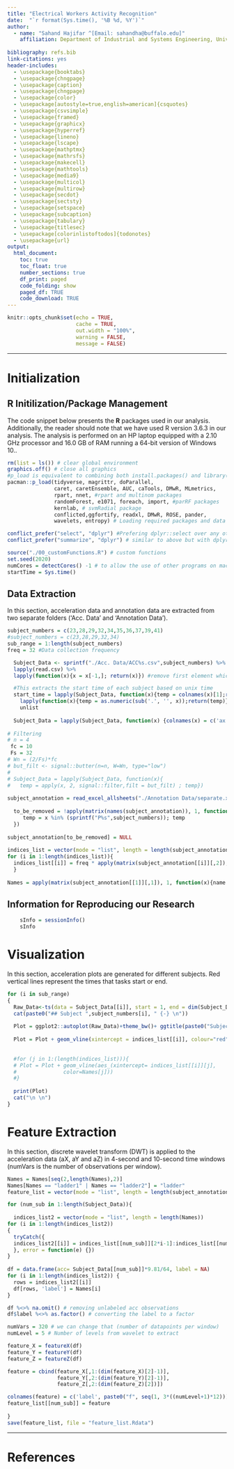 ```yaml
---
title: "Electrical Workers Activity Recognition"
date:  "`r format(Sys.time(), '%B %d, %Y')`"
author:
  - name: "Sahand Hajifar ^[Email: sahandha@buffalo.edu]"
    affiliation: Department of Industrial and Systems Engineering, University at Buffalo
    
bibliography: refs.bib
link-citations: yes
header-includes:
  - \usepackage{booktabs}
  - \usepackage{chngpage}
  - \usepackage{caption}
  - \usepackage{chngpage}
  - \usepackage{color}
  - \usepackage[autostyle=true,english=american]{csquotes}
  - \usepackage{csvsimple}
  - \usepackage{framed}
  - \usepackage{graphicx}
  - \usepackage{hyperref}
  - \usepackage{lineno}
  - \usepackage{lscape}
  - \usepackage{mathptmx}
  - \usepackage{mathrsfs}
  - \usepackage{makecell}
  - \usepackage{mathtools}
  - \usepackage{media9}
  - \usepackage{multicol}
  - \usepackage{multirow}
  - \usepackage{secdot}
  - \usepackage{sectsty}
  - \usepackage{setspace}
  - \usepackage{subcaption}
  - \usepackage{tabulary}
  - \usepackage{titlesec}
  - \usepackage[colorinlistoftodos]{todonotes}
  - \usepackage{url}
output: 
  html_document:
    toc: true
    toc_float: true
    number_sections: true
    df_print: paged
    code_folding: show
    paged_df: TRUE
    code_download: TRUE
---
```



```r
knitr::opts_chunk$set(echo = TRUE,
                      cache = TRUE,
                      out.width = "100%",
                      warning = FALSE,
                      message = FALSE) 
```

---

\newpage 
# Initialization

## R Initilization/Package Management 
The code snippet below presents the **R** packages used in our analysis. Additionally, the reader should note that we have used R version 3.6.3 in our analysis. The analysis is performed on an HP laptop equipped with a 2.10 GHz processor and 16.0 GB of RAM running a 64-bit version of Windows 10..
```r
rm(list = ls()) # clear global environment
graphics.off() # close all graphics
#p_load is equivalent to combining both install.packages() and library()
pacman::p_load(tidyverse, magrittr, doParallel,
               caret, caretEnsemble, AUC, caTools, DMwR, MLmetrics,
               rpart, nnet, #rpart and multinom packages
               randomForest, e1071, foreach, import, #parRF packages
               kernlab, # svmRadial package
               conflicted,ggfortify, readxl, DMwR, ROSE, pander,
               wavelets, entropy) # Loading required packages and data

conflict_prefer("select", "dplyr") #Prefering dplyr::select over any other package
conflict_prefer("summarize", "dplyr") # similar to above but with dplyr::summarize

source("./00_customFunctions.R") # custom functions
set.seed(2020)
numCores = detectCores() -1 # to allow the use of other programs on machine
startTime = Sys.time()
```

## Data Extraction
In this section, acceleration data and annotation data are extracted from two separate folders ('Acc. Data' and 'Annotation Data').  

```r
subject_numbers = c(23,28,29,32,34,35,36,37,39,41)
#subject_numbers = c(23,28,29,32,34)
sub_range = 1:length(subject_numbers)
freq = 32 #Data collection frequency
```

```r
  Subject_Data <- sprintf("./Acc. Data/ACC%s.csv",subject_numbers) %>%
  lapply(read.csv) %>%
  lapply(function(x){x = x[-1,]; return(x)}) #remove first element which represents frequency

  #This extracts the start time of each subject based on unix time
  start_time = lapply(Subject_Data, function(x){temp = colnames(x)[1];return(temp)}) %>%
    lapply(function(x){temp = as.numeric(sub('.', '', x));return(temp)}) %>%
    unlist
  
  Subject_Data = lapply(Subject_Data, function(x) {colnames(x) = c('ax','ay','az'); x})
  
# Filtering
# n = 4
 fc = 10
 Fs = 32
# Wn = (2/Fs)*fc
# but_filt <- signal::butter(n=n, W=Wn, type="low")
# 
# Subject_Data = lapply(Subject_Data, function(x){
#   temp = apply(x, 2, signal::filter,filt = but_filt) ; temp})
  
subject_annotation = read_excel_allsheets("./Annotation Data/separate.xlsx")
  
  to_be_removed = !apply(matrix(names(subject_annotation)), 1, function(x){ ### removes the subjects that are not in 'subject_numbers'
     temp = x %in% (sprintf("P%s",subject_numbers)); temp
  })
  
subject_annotation[to_be_removed] = NULL
  
indices_list = vector(mode = "list", length = length(subject_annotation))
for (i in 1:length(indices_list)){
  indices_list[[i]] = freq * apply(matrix(subject_annotation[[i]][,2]), 1, time_diff, start_time = start_time[i])
  }
  
Names = apply(matrix(subject_annotation[[1]][,1]), 1, function(x){name = sub("_.*", "",x);return(name)})
```

## Information for Reproducing our Research

```r
    sInfo = sessionInfo()
    sInfo
```

# Visualization {.tabset .tabset-fade .tabset-pills}
In this section, acceleration plots are generated for different subjects. Red vertical lines represent the times that tasks start or end.

```r
for (i in sub_range)
{
  Raw_Data<-ts(data = Subject_Data[[i]], start = 1, end = dim(Subject_Data[[i]])[1], frequency = 1, names =c("ax","ay","az") )
  cat(paste0("## Subject ",subject_numbers[i], " {-} \n"))
  
  Plot = ggplot2::autoplot(Raw_Data)+theme_bw()+ ggtitle(paste0("Subject ",toString(subject_numbers[i])))+ theme(plot.title = element_text(hjust = 0.5))
  
  Plot = Plot + geom_vline(xintercept = indices_list[[i]], colour="red")
  
  
  #for (j in 1:(length(indices_list))){
  # Plot = Plot + geom_vline(aes_(xintercept= indices_list[[i]][j],
  #               color=Names[j]))
  #}
  
  print(Plot)
  cat("\n \n")
}

```

# Feature Extraction
In this section, discrete wavelet transform (DWT) is applied to the acceleration data (aX, aY and aZ) in  4-second and 10-second time windows (numVars is the number of observations per window).
```r
Names = Names[seq(2,length(Names),2)]
Names[Names == "ladder1" | Names == "ladder2"] = "ladder"
feature_list = vector(mode = "list", length = length(subject_annotation))

for (num_sub in 1:length(Subject_Data)){
  
  indices_list2 = vector(mode = "list", length = length(Names))
for (i in 1:length(indices_list2))
{
  tryCatch({
  indices_list2[[i]] = indices_list[[num_sub]][2*i-1]:indices_list[[num_sub]][2*i]
  }, error = function(e) {})
}
  
df = data.frame(acc= Subject_Data[[num_sub]]*9.81/64, label = NA)
for (i in 1:length(indices_list2)) { 
  rows = indices_list2[[i]]
  df[rows, 'label'] = Names[i]
}

df %<>% na.omit() # removing unlabeled acc observations
df$label %<>% as.factor() # converting the label to a factor

numVars = 320 # we can change that (number of datapoints per window)
numLevel = 5 # Number of levels from wavelet to extract

feature_X = featureX(df)
feature_Y = featureY(df)
feature_Z = featureZ(df)

feature = cbind(feature_X[,1:(dim(feature_X)[2]-1)],
                feature_Y[,2:(dim(feature_Y)[2]-1)],
                feature_Z[,2:(dim(feature_Z)[2])])

colnames(feature) = c('label', paste0("f", seq(1, 3*((numLevel+1)*12))), 'id')
feature_list[[num_sub]] = feature
  
}
save(feature_list, file = "feature_list.Rdata")
```

---

# References {-}